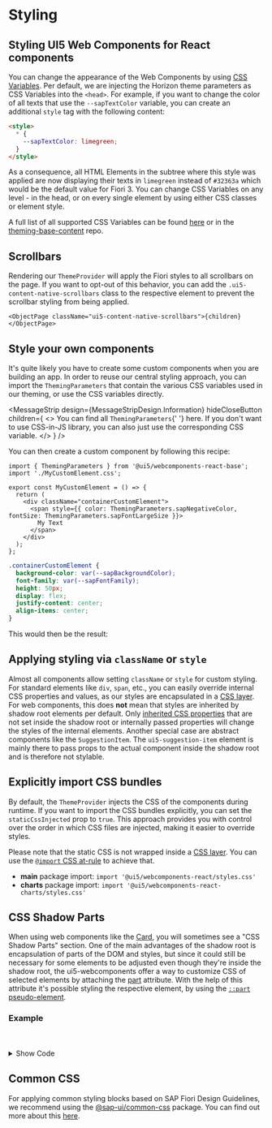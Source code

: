 
<Meta title="Styling" />

# Styling

<TableOfContent />

## Styling UI5 Web Components for React components

You can change the appearance of the Web Components by using [CSS Variables](https://www.w3schools.com/Css/css3_variables.asp).
Per default, we are injecting the Horizon theme parameters as CSS Variables into the `<head>`.
For example, if you want to change the color of all texts that use the `--sapTextColor` variable, you can create an additional `style` tag with the following content:

```html
<style>
  * {
    --sapTextColor: limegreen;
  }
</style>
```

<MessageStrip
  hideCloseButton
  design={MessageStripDesign.Critical}
  children="Changing the value of a CSS Variable will affect theming capabilities, as it will be changed for all themes!"
/>

As a consequence, all HTML Elements in the subtree where this style was applied are now displaying their texts in `limegreen` instead of `#32363a` which would be the default value for Fiori 3.
You can change CSS Variables on any level - in the head, or on every single element by using either CSS classes or element style.

A full list of all supported CSS Variables can be found [here](https://github.com/SAP/ui5-webcomponents-react/blob/main/packages/base/src/styling/ThemingParameters.ts)
or in the [theming-base-content](https://github.com/SAP/theming-base-content/tree/master/content/Base/baseLib) repo.

## Scrollbars

Rendering our `ThemeProvider` will apply the Fiori styles to all scrollbars on the page.
If you want to opt-out of this behavior, you can add the `.ui5-content-native-scrollbars` class to the respective element to prevent the scrollbar styling from being applied.

<MessageStrip
  design={MessageStripDesign.Information}
  hideCloseButton
  children="Due to the limited configuration options for scrollbars, you must apply this class to each scroll-container element individually."
/>

```tsx
<ObjectPage className="ui5-content-native-scrollbars">{children}</ObjectPage>
```

## Style your own components

It's quite likely you have to create some custom components when you are building an app.
In order to reuse our central styling approach, you can import the `ThemingParameters` that contain the various CSS variables used in our theming, or use the CSS variables directly.

<MessageStrip
  design={MessageStripDesign.Information}
  hideCloseButton
  children={
    <>
      You can find all <code>ThemingParameters</code>{' '}
      <ui5-link href="./?path=/docs/knowledge-base-public-utils--docs#theming-parameters">here</ui5-link>. If you don't
      want to use CSS-in-JS library, you can also just use the corresponding CSS variable.
    </>
  }
/>

You can then create a custom component by following this recipe:

```tsx
import { ThemingParameters } from '@ui5/webcomponents-react-base';
import './MyCustomElement.css';

export const MyCustomElement = () => {
  return (
    <div className="containerCustomElement">
      <span style={{ color: ThemingParameters.sapNegativeColor, fontSize: ThemingParameters.sapFontLargeSize }}>
        My Text
      </span>
    </div>
  );
};
```

```css
.containerCustomElement {
  background-color: var(--sapBackgroundColor);
  font-family: var(--sapFontFamily);
  height: 50px;
  display: flex;
  justify-content: center;
  align-items: center;
}
```

This would then be the result:

<ThemeProvider>
  <MyCustomElement />
</ThemeProvider>

## Applying styling via `className` or `style`

Almost all components allow setting `className` or `style` for custom styling. For standard elements like `div`, `span`, etc., you can easily override internal CSS properties and values, as our styles are encapsulated in a [CSS layer](https://developer.mozilla.org/en-US/docs/Web/CSS/@layer).
For web components, this does **not** mean that styles are inherited by shadow root elements per default.
Only [inherited CSS properties](https://developer.mozilla.org/en-US/docs/Web/CSS/inheritance#inherited_properties) that are not set inside the shadow root or internally passed properties will change the styles of the internal elements.
Another special case are abstract components like the `SuggestionItem`. The `ui5-suggestion-item` element is mainly there to pass props to the actual component inside the shadow root and is therefore not stylable.

## Explicitly import CSS bundles

By default, the `ThemeProvider` injects the CSS of the components during runtime. If you want to import the CSS bundles explicitly, you can set the `staticCssInjected` prop to `true`.
This approach provides you with control over the order in which CSS files are injected, making it easier to override styles.

Please note that the static CSS is not wrapped inside a [CSS layer](https://developer.mozilla.org/en-US/docs/Web/CSS/@layer). You can use the [`@import` CSS at-rule](https://developer.mozilla.org/en-US/docs/Web/CSS/@import) to achieve that.

- **main** package import: `import '@ui5/webcomponents-react/styles.css'`
- **charts** package import: `import '@ui5/webcomponents-react-charts/styles.css'`

## CSS Shadow Parts

When using web components like the [Card](?path=/docs/data-display-card--docs#css-shadow-parts), you will sometimes see a "CSS Shadow Parts" section.
One of the main advantages of the shadow root is encapsulation of parts of the DOM and styles, but since it could still be necessary for some elements to be adjusted even though they're inside the shadow root, the ui5-webcomponents offer a way to customize CSS of selected elements by attaching the [part](https://developer.mozilla.org/en-US/docs/Web/HTML/Global_attributes#part) attribute.
With the help of this attribute it's possible styling the respective element, by using the [`::part` pseudo-element](https://developer.mozilla.org/en-US/docs/Web/CSS/::part).

### Example

<CssPartsExample />

<br />
<br />

<details>

{' '}

<summary>Show Code</summary>

```css
.card::part(root) {
  background-color: lightgreen;
}
.card::part(content) {
  transform: rotate(180deg);
}
```

```jsx
function MyComponent() {
  return (
    <Card
      header={
        <CardHeader
          additionalText="3 of 5"
          avatar={<Icon name="person-placeholder" />}
          subtitleText="Direct Reports"
          titleText="TeamSpace"
        />
      }
      className="card"
    >
      <List>
        <ListItemStandard description="Software Architect" text="Richard Wilson" />
        <ListItemStandard description="Visual Designer" text="Elena Petrova" />
        <ListItemStandard description="Quality Specialist" text="John Miller" />
      </List>
    </Card>
  );
}
```

</details>

## Common CSS

For applying common styling blocks based on SAP Fiori Design Guidelines, we recommend using the [@sap-ui/common-css](https://www.npmjs.com/package/@sap-ui/common-css) package. You can find out more about this [here](?path=/docs/knowledge-base-common-css--docs).

<Footer />

